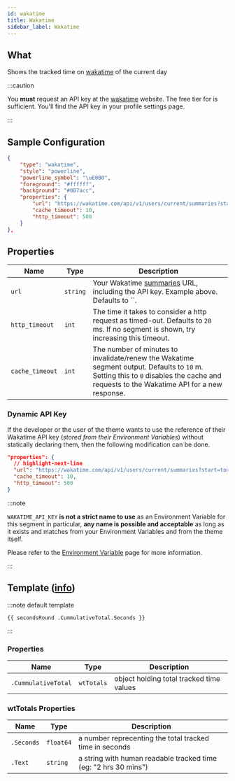 ```yaml
---
id: wakatime
title: Wakatime
sidebar_label: Wakatime
---
```


## What

Shows the tracked time on [wakatime][wt] of the current day

:::caution

You **must** request an API key at the [wakatime][wt] website.
The free tier for is sufficient. You'll find the API key in your profile settings page.

:::

## Sample Configuration

```json
{
    "type": "wakatime",
    "style": "powerline",
    "powerline_symbol": "\uE0B0",
    "foreground": "#ffffff",
    "background": "#007acc",
    "properties": {
        "url": "https://wakatime.com/api/v1/users/current/summaries?start=today&end=today&api_key=API_KEY",
        "cache_timeout": 10,
        "http_timeout": 500
    }
},
```

## Properties

| Name            | Type      | Description                                                                                                                                                                             |
| --------------- | --------- | --------------------------------------------------------------------------------------------------------------------------------------------------------------------------------------- |
| `url`           | `string`  | Your Wakatime [summaries][wk-summaries] URL, including the API key. Example above. Defaults to ``.                                                                                      |
| `http_timeout`  | `int`     | The time it takes to consider a http request as timed-out. Defaults to `20` ms. If no segment is shown, try increasing this timeout.                                                    |
| `cache_timeout` | `int`     | The number of minutes to invalidate/renew the Wakatime segment output. Defaults to `10` m. Setting this to `0` disables the cache and requests to the Wakatime API for a new response.  |

### Dynamic API Key

If the developer or the user of the theme wants to use the reference of their Wakatime API key (_stored from their Environment Variables_) without statically declaring them, then the following modification can be done.

```json
"properties": {
  // highlight-next-line
  "url": "https://wakatime.com/api/v1/users/current/summaries?start=today&end=today&api_key={{ .Env.WAKATIME_API_KEY }}",
  "cache_timeout": 10,
  "http_timeout": 500
}
```

:::note 

`WAKATIME_API_KEY` **is not a strict name to use** as an Environment Variable for this segment in particular, **any name is possible and acceptable** as long as it exists and matches from your Environment Variables and from the theme itself.

Please refer to the [Environment Variable][templates-environment-variables] page for more information.

:::

## Template ([info][templates])

:::note default template

```template
{{ secondsRound .CummulativeTotal.Seconds }}
```

:::

### Properties

| Name                | Type       | Description                              |
| ------------------- | ---------- | ---------------------------------------- |
| `.CummulativeTotal` | `wtTotals` | object holding total tracked time values |

### wtTotals Properties

| Name       | Type      | Description                                                     |
| ---------- | --------- | --------------------------------------------------------------- |
| `.Seconds` | `float64` | a number reprecenting the total tracked time in seconds         |
| `.Text`    | `string`  | a string with human readable tracked time (eg: "2 hrs 30 mins") |

[wt]: https://wakatime.com
[wk-summaries]: https://wakatime.com/developers#summaries
[templates]: /docs/configuration/templates
[templates-environment-variables]: /docs/configuration/templates#environment-variables
